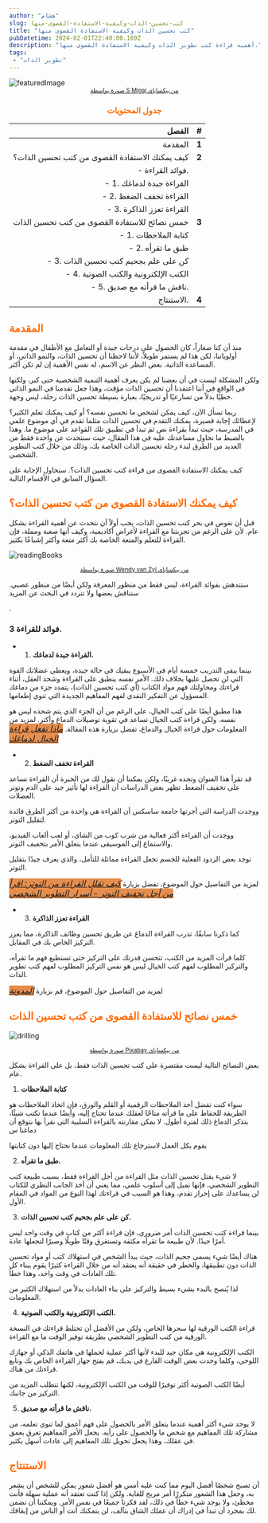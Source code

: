 ```yaml
---
author: "هشام"
slug: كتب-تحسين-الذات-وكيفية-الاستفادة-القصوى-منها
title: "كتب تحسين الذات وكيفية الاستفادة القصوى منها"
pubDatetime: 2024-02-01T22:40:00.169Z
description: "أهمية قراءة كتب تطوير الذات وكيفية الاستفادة القصوى منها."
tags:
 - "تطوير الذات"
---
```


![featuredImage](@assets/images/self-improvement-books-and-how-to-get-the-most-of-them/cover.jpg)
<small style="display:inherit;text-align:center">
    <a href="https://www.pexels.com/photo/person-on-a-bridge-near-a-lake-747964/?utm_content=attributionCopyText&utm_medium=referral&utm_source=pexels">صورة بواسطة S Migaj من بيكساباي</a>
</small>

<h3 style="color:#FF6B01!important;text-align:center;">جدول المحتويات </h3>

| الفصل                                                         | #   |
| ----------------------------------------------------------------: | :---: |
| المقدمة                                                         | <strong>1</strong>   |
| كيف يمكنك الاستفادة القصوى من كتب تحسين الذات؟               | <strong>2 </strong>  |
| - فوائد القراءة.                                                |     |
|   - 1. القراءة جيدة لدماغك                                      |     |
|   - 2. القراءة تخفف الضغط                                        |     |
|   - 3. القراءة تعزز الذاكرة                                      |     |
| خمس نصائح للاستفادة القصوى من كتب تحسين الذات                   | <strong>3 </strong>  |
|   - 1. كتابة الملاحظات                                              |     |
|   - 2. طبق ما تقرأه                                               |     |
|   - 3. كن على علم بجحيم كتب تحسين الذات                        |     |
|   - 4. الكتب الإلكترونية والكتب الصوتية                         |     |
|   - 5. ناقش ما قرأته مع صديق.                                     |     |
| الاستنتاج.                                                       | <strong>4 </strong>  |

<h2 style="color:#FF6B01!important">المقدمة</h2>

منذ أن كنا صغاراً، كان الحصول على درجات جيدة أو التعامل مع الأطفال في مقدمة أولوياتنا، لكن هذا لم يستمر طويلاً، لأننا لاحظنا أن تحسين الذات، والنمو الذاتي، أو المساعدة الذاتية. بغض النظر عن الاسم، له نفس الأهمية إن لم تكن أكثر.

ولكن المشكلة ليست في أن بعضنا لم يكن يعرف أهمية التنمية الشخصية حتى كبر، ولكنها في الواقع في أننا اعتقدنا أن تحسين الذات مؤقت، وهذا جعل تقدمنا في النمو الذاتي خطيًا بدلاً من تسارعيًا أو تدريجيًا، بعبارة بسيطة تحسين الذات رحلة، ليس وجهة.

ربما تسأل الآن، كيف يمكن لشخص ما تحسين نفسه؟ أو كيف يمكنك تعلم الكثير؟ لإعطائك إجابة قصيرة، يمكنك التقدم في تحسين الذات مثلما تقدم في أي موضوع علمي في المدرسة، حيث تبدأ بقراءة نص ثم تبدأ في تطبيق تلك القواعد على موضوع ما. وهذا بالضبط ما نحاول مساعدتك عليه في هذا المقال، حيث سنتحدث عن واحدة فقط من العديد من الطرق لبدء رحلة تحسين الذات الخاصة بك، وذلك من خلال كتب التطوير الشخصي.

كيف يمكنك الاستفادة القصوى من قراءة كتب تحسين الذات؟. سنحاول الإجابة على السؤال السابق في الأقسام التالية.

<h2 style="color:#FF6B01!important"> كيف يمكنك الاستفادة القصوى من كتب تحسين الذات؟</h2>

قبل أن نغوص في بحر كتب تحسين الذات، يجب أولاً أن نتحدث عن أهمية القراءة بشكل عام. لأن على الرغم من تجربتنا مع القراءة لأغراض أكاديمية، وكيف أنها صعبة ومملة، فإن القراءة للتعلم والمتعة الخاصة بك أكثر متعة وأكثر إشباعًا بكثير.

![readingBooks](@assets/images/self-improvement-books-and-how-to-get-the-most-of-them/reading-books.jpg)

<small style="display:inherit;text-align:center">
    <a href="https://www.pexels.com/photo/brown-book-page-1112048/?utm_content=attributionCopyText&utm_medium=referral&utm_source=pexels">صورة بواسطة Wendy van Zyl من بيكساباي</a>
</small>

ستندهش بفوائد القراءة، ليس فقط من منظور المعرفة ولكن أيضًا من منظور عصبي. سنناقش بعضها ولا تتردد في البحث عن المزيد

.

### 3 فوائد للقراءة.

- 1. **القراءة جيدة لدماغك.**

بينما يبقى التدريب خمسة أيام في الأسبوع يبقيك في حالة جيدة، ويعطي عضلاتك القوة التي لن تحصل عليها بخلاف ذلك. الأمر نفسه ينطبق على القراءة وشحذ العقل، أثناء قراءتك ومحاولتك فهم مواد الكتاب (أي كتب تحسين الذات)، يتمدد جزء من دماغك المسؤول عن التفكير النقدي لفهم المفاهيم الجديدة التي تنوي إطعامها.

هذا مطبق أيضًا على كتب الخيال، على الرغم من أن الجزء الذي يتم شحذه ليس هو نفسه. ولكن قراءة كتب الخيال تساعد في تقوية توصيلات الدماغ وأكثر. لمزيد من المعلومات حول قراءة الخيال والدماغ، تفضل بزيارة هذه المقالة. <i style="background-color:#e58e4e;font-size:1.2em;">[ماذا تفعل قراءة الخيال لدماغك](https://medium.com/curious/what-reading-fiction-does-to-your-brain-7cc6f8bc2e31)</i>

- 2. **القراءة تخفف الضغط**

قد تقرأ هذا العنوان وتجده غريبًا، ولكن يمكننا أن نقول لك من الخبرة أن القراءة تساعد على تخفيف الضغط. تظهر بعض الدراسات أن القراءة لها تأثير جيد على الدم وتوتر العضلات.

ووجدت الدراسة التي أجرتها جامعة ساسكس أن القراءة هي واحدة من أكثر الطرق فائدة لتقليل التوتر.

ووجدت أن القراءة أكثر فعالية من شرب كوب من الشاي، أو لعب ألعاب الفيديو، والاستماع إلى الموسيقى عندما يتعلق الأمر بتخفيف التوتر.

توجد بعض الردود الفعلية للجسم تجعل القراءة مماثلة للتأمل، والذي يعرف جيدًا بتقليل التوتر.

لمزيد من التفاصيل حول الموضوع، تفضل بزيارة <i style="background-color:#e58e4e;font-size:1.2em;">[كيف تقلل القراءة من التوتر: اقرأ من أجل تخفيف التوتر - أسرار التطوير الشخصي](https://www.selfdevelopmentsecrets.com/reading-reduces-stress/)</i>

- 3. **القراءة تعزز الذاكرة**

كما ذكرنا سابقًا، تدرب القراءة الدماغ عن طريق تحسين وظائف الذاكرة، مما يعزز التركيز الخاص بك في المقابل.

كلما قرأت المزيد من الكتب، تتحسن قدرتك على التركيز حتى تستطيع فهم ما تقرأه، والتركيز المطلوب لفهم كتب الخيال ليس هو نفس التركيز المطلوب لفهم كتب تطوير الذات.

لمزيد من التفاصيل حول الموضوع، قم بزيارة <i style="background-color:#e58e4e;font-size:1.2em;">[المدونة](https://www.ncu.edu/blog/reading-improves-memory-concentration-and-stress)</i>


<h2 style="color:#FF6B01!important"> خمس نصائح للاستفادة القصوى من كتب تحسين الذات</h2>

![drilling](@assets/images/self-improvement-books-and-how-to-get-the-most-of-them/drling.jpg)

<small style="display:inherit;text-align:center">
    <a href="https://www.pexels.com/photo/gray-industrial-machine-during-golden-hour-162568/?utm_content=attributionCopyText&utm_medium=referral&utm_source=pexels">
        صورة بواسطة Pixabay من بيكساباي
    </a>
</small>

بعض النصائح التالية ليست مقتصرة على كتب تحسين الذات فقط، بل على القراءة بشكل عام.

  1. **كتابة الملاحظات**

سواء كنت تفضل أخذ الملاحظات الرقمية أو القلم والورق، فإن اتخاذ الملاحظات هو الطريقة للحفاظ على ما قرأته متاحًا لعقلك عندما تحتاج إليه، وأيضًا عندما تكتب شيئًا، يتذكر الدماغ ذلك لفترة أطول. لا يمكن مقارنته بالقراءة السلبية التي نقرأ بها بتوقع أن دماغنا س

يقوم بكل العمل لاسترجاع تلك المعلومات عندما نحتاج إليها دون كتابتها

  2. **طبق ما تقرأه.**

لا شيء يقتل تحسين الذات مثل القراءة من أجل القراءة فقط، بسبب طبيعة كتب التطوير الشخصي، فإنها تميل إلى أسلوب علمي، مما يعني أن أخذ الجانب النظري للكتاب لن يساعدك على إحراز تقدم، وهذا هو السبب في قراءتك لهذا النوع من المواد في المقام الأول.

  3. **كن على علم بجحيم كتب تحسين الذات.**

بينما قراءة كتب تحسين الذات أمر ضروري، فإن قراءة أكثر من كتاب في وقت واحد ليس أمرًا جيدًا. لأن طبيعة ما تقرأه مكثفة وتستغرق وقتًا طويلًا وصبرًا لتجعلها عادة.

هناك أيضًا شيء يسمى جحيم الذات، حيث يبدأ الشخص في استهلاك كتب أو مواد تحسين الذات دون تطبيقها، والخطر في حقيقة أنه يعتقد أنه من خلال القراءة كثيرًا يقوم ببناء كل تلك العادات في وقت واحد، وهذا خطأ.

لذا يُنصح بالبدء بشيء بسيط والتركيز على بناء العادات بدلاً من استهلاك الكثير من المعلومات.

  4. **الكتب الإلكترونية والكتب الصوتية.**

قراءة الكتب الورقية لها سحرها الخاص، ولكن من الأفضل أن تختلط قراءتك في النسخة الورقية من كتب التطوير الشخصي بطريقة توفير الوقت ما مع القراءة.

الكتب الإلكترونية هي مكان جيد للبدء لأنها أكثر عملية لحملها في هاتفك الذكي أو جهازك اللوحي، وكلما وجدت بعض الوقت الفارغ في يديك، قم بفتح جهاز القراءة الخاص بك وتابع قراءتك من هناك.

أيضًا الكتب الصوتية أكثر توفيرًا للوقت من الكتب الإلكترونية، لكنها تتطلب المزيد من التركيز من جانبك.

  5. **ناقش ما قرأته مع صديق.**

لا يوجد شيء أكثر أهمية عندما يتعلق الأمر بالحصول على فهم أعمق لما تنوي تعلمه، من مشاركة تلك المفاهيم مع شخص ما والحصول على رأيه. يجعل الأمر المفاهيم تغرق بعمق في عقلك، وهذا يجعل تحويل تلك المفاهيم إلى عادات أسهل بكثير.

<h2 style="color:#FF6B01!important"> الاستنتاج</h2>

أن تصبح شخصًا أفضل اليوم مما كنت عليه أمس هو أفضل شعور يمكن للشخص أن يشعر به، وجعل هذا الشعور متكررًا أمر مريح للغاية. ولكن إذا كنت تعتقد أنه عملية سهلة فأنت مخطئ، ولا يوجد شيء خطأ في ذلك، لقد فكرنا جميعًا في نفس الأمر. ويمكننا أن نضمن لك بمجرد أن تبدأ في إدراك أن عملك الشاق يتآلف، لن يتمكنك أنت أو الناس من إيقافك.
